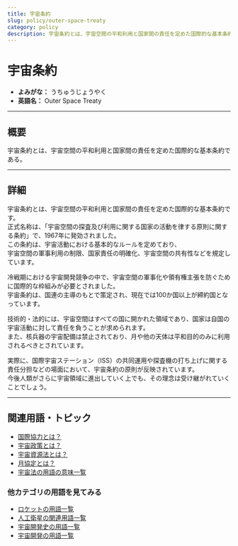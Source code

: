 ```yaml
---
title: 宇宙条約
slug: policy/outer-space-treaty
category: policy
description: 宇宙条約とは、宇宙空間の平和利用と国家間の責任を定めた国際的な基本条約である。
---
```



<Head>
  <script type="application/ld+json">
    {`{
      "@context": "https://schema.org",
      "@type": "DefinedTerm",
      "name": "宇宙条約",
      "inDefinedTermSet": "https://www.space-portal.org",
      "termCode": "policy/outer-space-treaty",
      "description": "宇宙条約とは、宇宙空間の平和利用と国家間の責任を定めた国際的な基本条約である。",
      "url": "https://www.space-portal.org/docs/policy/outer-space-treaty"
    }`}
  </script>
</Head>

# 宇宙条約

- **よみがな：** うちゅうじょうやく  
- **英語名：** Outer Space Treaty  

---

## 概要

宇宙条約とは、宇宙空間の平和利用と国家間の責任を定めた国際的な基本条約である。

---

## 詳細

宇宙条約とは、宇宙空間の平和利用と国家間の責任を定めた国際的な基本条約です。  
正式名称は、「宇宙空間の探査及び利用に関する国家の活動を律する原則に関する条約」で、1967年に発効されました。   
この条約は、宇宙活動における基本的なルールを定めており、  
宇宙空間の軍事利用の制限、国家責任の明確化、宇宙空間の共有性などを規定しています。  

冷戦期における宇宙開発競争の中で、宇宙空間の軍事化や領有権主張を防ぐために国際的な枠組みが必要とされました。  
宇宙条約は、国連の主導のもとで策定され、現在では100か国以上が締約国となっています。  

技術的・法的には、宇宙空間はすべての国に開かれた領域であり、国家は自国の宇宙活動に対して責任を負うことが求められます。  
また、核兵器の宇宙配備は禁止されており、月や他の天体は平和目的のみに利用されるべきとされています。  

実際に、国際宇宙ステーション（ISS）の共同運用や探査機の打ち上げに関する責任分担などの場面において、宇宙条約の原則が反映されています。  
今後人類がさらに宇宙領域に進出していく上でも、その理念は受け継がれていくことでしょう。  

---

## 関連用語・トピック

- [国際協力とは？](policy/international-cooperation)
- [宇宙政策とは？](policy/space-policy)
- [宇宙資源法とは？](policy/space-resources-law)
- [月協定とは？](policy/moon-agreement)
- [宇宙法の用語の意味一覧](category/policy)

### 他カテゴリの用語を見てみる
- [ロケットの用語一覧](category/rocket)
- [人工衛星の関連用語一覧](category/satellite)
- [宇宙開発史の用語一覧](category/history)
- [宇宙開発の用語一覧](category/glossary)